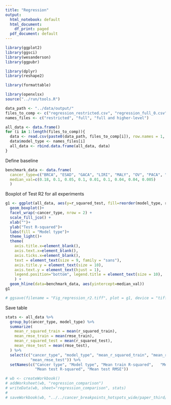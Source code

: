 ```yaml
---
title: "Regression"
output:
  html_notebook: default
  html_document:
    df_print: paged
  pdf_document: default
---
```


```r
library(ggplot2)
library(ggsci)
library(wesanderson)
library(ggpubr)

library(dplyr)
library(reshape2)

library(formattable)

library(openxlsx)
source("../run/tools.R")

data_path <- "../data/output/"
files_to_comp <- c("regression_restricted.csv", "regression_full_0.csv", "regression_full_1.csv")
names_files <- c("restricted", "full", "full and higher-level")

all_data <- data.frame()
for (i in 1:length(files_to_comp)){
  data <- read.csv(paste0(data_path, files_to_comp[i]), row.names = 1, stringsAsFactors = F)
  data$model_type <- names_files[i]
  all_data <- rbind.data.frame(all_data, data)
}
```

Define baseline
```r
benchmark_data <- data.frame(
  cancer_type=c("BRCA", "ESAD", "GACA", "LIRI", "MALY", "OV", "PACA", "PBCA", "RECA"),
  median_val=c(0.18, 0.1, 0.05, 0.1, 0.01, 0.1, 0.04, 0.04, 0.005)
  )
```


Boxplot of Test R2 for all experiments

```r
g1 <- ggplot(all_data, aes(y=r_squared_test, fill=reorder(model_type, r_squared_test, mean))) +
  geom_boxplot()+
  facet_wrap(~cancer_type, nrow = 2) +
  scale_fill_jco() + 
  xlab("")+
  ylab("Test R-squared")+
  labs(fill = "Model type")+
  theme_light()+
  theme(
    axis.title.x=element_blank(),
    axis.text.x=element_blank(),
    axis.ticks.x=element_blank(),
    text = element_text(size = 9, family = "sans"),
    axis.title.y = element_text(size = 10),
    axis.text.y = element_text(hjust = 1),
    legend.position="bottom", legend.title = element_text(size = 10),    
    ) +
  geom_hline(data=benchmark_data, aes(yintercept=median_val))
g1

# ggsave(filename = "Fig_regression_r2.tiff", plot = g1, device = "tiff", path = "../../cancer_breakpoints_hotspots_wide/paper_third/", dpi = 600, units = "in", width = 5, height = 3, scale = 2, compression = "lzw")
```

Save table

```r
stats <- all_data %>%
  group_by(cancer_type, model_type) %>%
  summarize(
    mean_r_squared_train = mean(r_squared_train),
    mean_rmse_train = mean(rmse_train),
    mean_r_squared_test = mean(r_squared_test),
    mean_rmse_test = mean(rmse_test),    
  ) %>%
  select(c("cancer_type", "model_type", "mean_r_squared_train", "mean_rmse_train", "mean_r_squared_test",
           "mean_rmse_test")) %>%
  setNames(c("Cancer type",	"Model type", "Mean train R-squared",	"Mean test RMSE",
             "Mean test R-squared",	"Mean test RMSE"))

# wb <- createWorkbook()
# addWorksheet(wb, "regression_comparison")
# writeData(wb, sheet="regression_comparison", stats)
# 
# saveWorkbook(wb, "../../cancer_breakpoints_hotspots_wide/paper_third/s_benchmark_regression.xlsx", overwrite = T)
```

